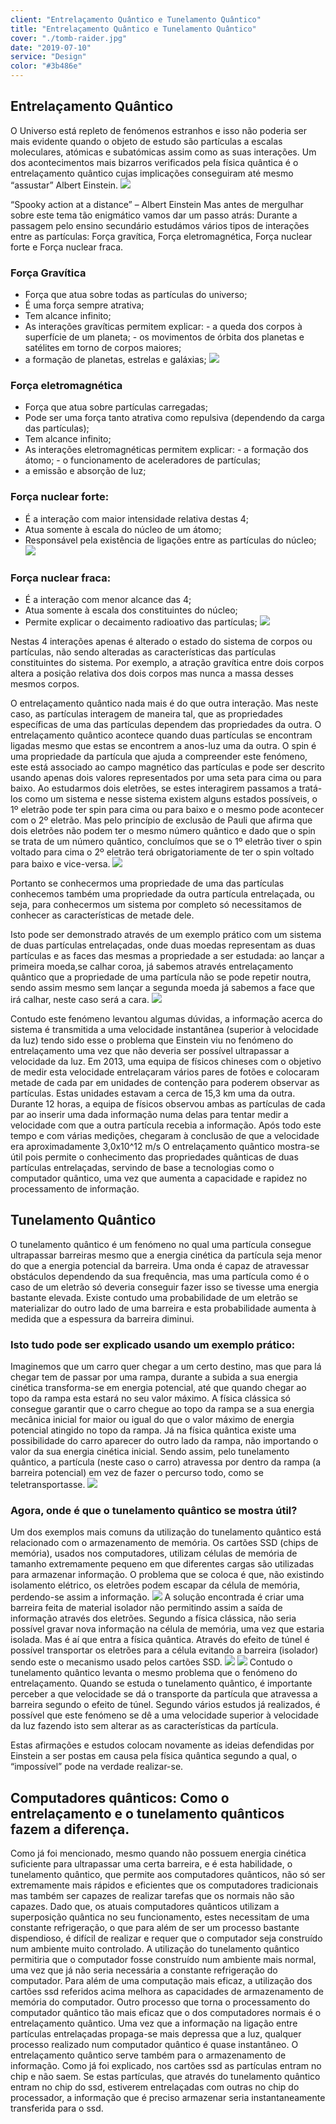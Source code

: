 ```yaml
---
client: "Entrelaçamento Quântico e Tunelamento Quântico"
title: "Entrelaçamento Quântico e Tunelamento Quântico"
cover: "./tomb-raider.jpg"
date: "2019-07-10"
service: "Design"
color: "#3b486e"
---
```

## Entrelaçamento Quântico

O Universo está repleto de fenómenos estranhos e isso não poderia ser mais evidente quando o objeto de estudo são partículas a escalas moleculares, atómicas e subatómicas assim como as suas interações. Um dos acontecimentos mais bizarros verificados pela física quântica é o entrelaçamento quântico cujas implicações conseguiram até mesmo “assustar” Albert Einstein.
![](./IMAGEM)

“Spooky action at a distance” – Albert Einstein
Mas antes de mergulhar sobre este tema tão enigmático vamos dar um passo atrás:
Durante a passagem pelo ensino secundário estudámos vários tipos de interações entre as partículas: Força gravítica, Força eletromagnética, Força nuclear forte e Força nuclear fraca.

### Força Gravítica

- Força que atua sobre todas as partículas do universo;
- É uma força sempre atrativa;
- Tem alcance infinito;
- As interações gravíticas permitem explicar:
        	- a queda dos corpos à superfície de um planeta;
        	- os movimentos de órbita dos planetas e satélites em torno de corpos maiores;
- a formação de planetas, estrelas e galáxias;
![](./IMAGEM)

### Força eletromagnética

- Força que atua sobre partículas carregadas;
- Pode ser uma força tanto atrativa como repulsiva 
(dependendo da carga das partículas);
- Tem alcance infinito;
- As interações eletromagnéticas permitem explicar:
        	- a formação dos átomo;
        	- o funcionamento de aceleradores de partículas;      
- a emissão e absorção de luz;

### Força nuclear forte:
- É a interação com maior intensidade relativa destas 4;
- Atua somente à escala do núcleo de um átomo;
- Responsável pela existência de ligações entre as 
partículas do núcleo;
![](./IMAGEM)

### Força nuclear fraca:
- É a interação com menor alcance das 4;
- Atua somente à escala dos constituintes do núcleo;
- Permite explicar o decaimento radioativo das partículas;
![](./IMAGEM)

Nestas 4 interações apenas é alterado o estado do sistema de corpos ou partículas, não sendo alteradas as características das partículas constituintes do sistema. Por exemplo, a atração gravítica entre dois corpos altera a posição relativa dos dois corpos mas nunca a massa desses mesmos corpos.

O entrelaçamento quântico nada mais é do que outra interação. Mas neste caso, as partículas interagem de maneira tal, que as propriedades específicas de uma das partículas dependem das propriedades da outra.
O entrelaçamento quântico acontece quando duas partículas se encontram ligadas mesmo que estas se encontrem a anos-luz uma da outra.
O spin é uma propriedade da partícula que ajuda a compreender este fenómeno, este está associado ao campo magnético das partículas e pode ser descrito usando apenas dois valores representados por uma seta para cima ou para baixo.
Ao estudarmos dois eletrões, se estes interagirem passamos a tratá-los como um sistema e nesse sistema existem alguns estados possíveis, o 1º eletrão pode ter spin para cima ou para baixo e o mesmo pode acontecer com o 2º eletrão. Mas pelo princípio de exclusão de Pauli que afirma que dois eletrões não podem ter o mesmo número quântico e dado que o spin se trata de um número quântico, concluímos que se o 1º eletrão tiver o spin voltado para cima o 2º eletrão terá obrigatoriamente de ter o spin voltado para baixo e vice-versa.
![](./IMAGEM)

Portanto se conhecermos uma propriedade de uma das partículas conhecemos também uma propriedade da outra partícula entrelaçada, ou seja, para conhecermos um sistema por completo só necessitamos de conhecer as características de metade dele.

Isto pode ser demonstrado através de um exemplo prático com um sistema de duas partículas entrelaçadas, onde duas moedas representam  as duas partículas e as faces das mesmas a propriedade a ser estudada: ao lançar a primeira moeda,se calhar coroa, já sabemos através entrelaçamento quântico que a propriedade de uma partícula não se pode repetir noutra, sendo assim mesmo sem lançar a segunda moeda já sabemos a face que irá calhar, neste caso será a cara.
![](./IMAGEM)

Contudo este fenómeno levantou algumas dúvidas, a informação acerca do sistema é transmitida a uma velocidade instantânea (superior à velocidade da luz) tendo sido esse o problema que Einstein viu no fenómeno do entrelaçamento uma vez que não deveria ser possível ultrapassar a velocidade da luz.
Em 2013, uma equipa de físicos chineses com o objetivo de medir esta velocidade entrelaçaram vários pares de fotões e colocaram metade de cada par em unidades de contenção para poderem observar as partículas. Estas unidades estavam a cerca de 15,3 km uma da outra. Durante 12 horas, a equipa de físicos observou ambas as partículas de cada par ao inserir uma dada informação numa delas para tentar medir a velocidade com que a outra partícula recebia a informação. Após todo este tempo e com várias medições, chegaram à conclusão de que a velocidade era aproximadamente 3,0x10^12 m/s
O entrelaçamento quântico mostra-se útil pois permite o conhecimento das propriedades quânticas de duas partículas entrelaçadas, servindo de base a tecnologias como o computador quântico, uma vez que aumenta a capacidade e rapidez no processamento de informação. 

## Tunelamento Quântico

O tunelamento quântico é um fenómeno no qual uma partícula consegue ultrapassar barreiras mesmo que a energia cinética da partícula seja menor do que a energia potencial da barreira.
Uma onda é capaz de atravessar obstáculos dependendo da sua frequência, mas uma partícula como é o caso de um eletrão só deveria conseguir fazer isso se tivesse uma energia bastante elevada.
Existe contudo uma probabilidade de um eletrão se materializar do outro lado de uma barreira e esta probabilidade aumenta à medida que a espessura da barreira diminui.

### Isto tudo pode ser explicado usando um exemplo prático:
Imaginemos que um carro quer chegar a um certo destino, mas que para lá chegar tem de passar por uma rampa, durante a subida a sua energia cinética transforma-se em energia potencial, até que quando chegar ao topo da rampa esta estará no seu valor máximo.
A física clássica só consegue garantir que o carro chegue ao topo da rampa se a sua energia mecânica inicial for maior ou igual do que o valor máximo de energia potencial atingido no topo da rampa. Já na física quântica existe uma possibilidade do carro aparecer do outro lado da rampa, não importando o valor da sua energia cinética inicial.
Sendo assim, pelo tunelamento quântico, a partícula (neste caso o carro) atravessa por dentro da rampa (a barreira potencial) em vez de fazer o percurso todo, como se teletransportasse.
![](./IMAGEM)

### Agora, onde é que o tunelamento quântico se mostra útil?
Um dos exemplos mais comuns da utilização do tunelamento quântico está relacionado com o armazenamento de memória.
Os cartões SSD (chips de memória), usados nos computadores, utilizam células de memória de tamanho extremamente pequeno em que diferentes cargas são utilizadas para armazenar informação.
O problema que se coloca é que, não existindo isolamento elétrico, os eletrões podem escapar da célula de memória, perdendo-se assim a informação.
![](./IMAGEM)
A solução encontrada é criar uma barreira feita de material isolador não permitindo assim a saída de informação através dos eletrões. Segundo a física clássica, não seria possível gravar nova informação na célula de memória, uma vez que estaria isolada. Mas é aí que entra a física quântica. Através do efeito de túnel é possível transportar os eletrões para a célula evitando a barreira (isolador) sendo este o mecanismo usado pelos cartões SSD.
![](./IMAGEM)
![](./IMAGEM)
Contudo o tunelamento quântico levanta o mesmo problema que o fenómeno do entrelaçamento.
Quando se estuda o tunelamento quântico, é importante perceber a que velocidade se dá o transporte da partícula que atravessa a barreira segundo o efeito de túnel. Segundo vários estudos já realizados, é possível que este fenómeno se dê a uma velocidade superior à velocidade da luz fazendo isto sem alterar as as características da partícula.

Estas afirmações e estudos colocam novamente as ideias defendidas por Einstein a ser postas em causa pela física quântica segundo a qual, o “impossível” pode na verdade realizar-se.

## Computadores quânticos: Como o entrelaçamento e o tunelamento quânticos fazem a diferença.

Como já foi mencionado, mesmo quando não possuem energia cinética suficiente para ultrapassar uma certa barreira, e é esta habilidade, o tunelamento quântico, que permite aos computadores quânticos, não só ser extremamente mais rápidos e eficientes que os computadores tradicionais mas também ser capazes de realizar tarefas que os normais não são capazes. Dado que, os atuais computadores quânticos utilizam a superposição quântica no seu funcionamento, estes necessitam de uma constante refrigeração, o que para além de ser um processo bastante dispendioso, é difícil de realizar e requer que o computador seja construído num ambiente muito controlado. A utilização do tunelamento quântico permitiria que o computador fosse construído num ambiente mais normal, uma vez que já não seria necessária a constante refrigeração do computador. Para além de uma computação mais eficaz, a utilização dos cartões ssd referidos acima melhora as capacidades de armazenamento de memória do computador. 
Outro processo que torna o processamento do computador quântico tão mais eficaz que o dos computadores normais é o entrelaçamento quântico. Uma vez que a informação na ligação entre partículas entrelaçadas propaga-se mais depressa que a luz, qualquer processo realizado num computador quântico é quase instantâneo. O entrelaçamento quântico serve também para o armazenamento de informação. Como já foi explicado, nos cartões ssd as partículas entram no chip e não saem. Se estas partículas, que através do tunelamento quântico entram no chip do ssd, estiverem entrelaçadas com outras no chip do processador, a informação que é preciso armazenar seria instantaneamente transferida para o ssd.
